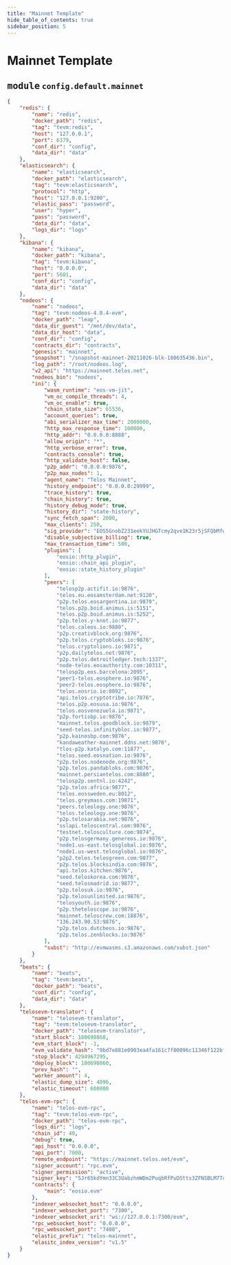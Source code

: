 ```yaml
---
title: "Mainnet Template"
hide_table_of_contents: true
sidebar_position: 5
---
```


# Mainnet Template

## <kbd>module</kbd> `config.default.mainnet`

```json
{
    "redis": {
        "name": "redis",
        "docker_path": "redis",
        "tag": "tevm:redis",
        "host": "127.0.0.1",
        "port": 6379,
        "conf_dir": "config",
        "data_dir": "data"
    },
    "elasticsearch": {
        "name": "elasticsearch",
        "docker_path": "elasticsearch",
        "tag": "tevm:elasticsearch",
        "protocol": "http",
        "host": "127.0.0.1:9200",
        "elastic_pass": "password",
        "user": "hyper",
        "pass": "password",
        "data_dir": "data",
        "logs_dir": "logs"
    },
    "kibana": {
        "name": "kibana",
        "docker_path": "kibana",
        "tag": "tevm:kibana",
        "host": "0.0.0.0",
        "port": 5601,
        "conf_dir": "config",
        "data_dir": "data"
    },
    "nodeos": {
        "name": "nodeos",
        "tag": "tevm:nodeos-4.0.4-evm",
        "docker_path": "leap",
        "data_dir_guest": "/mnt/dev/data",
        "data_dir_host": "data",
        "conf_dir": "config",
        "contracts_dir": "contracts",
        "genesis": "mainnet",
        "snapshot": "/snapshot-mainnet-20211026-blk-180635436.bin",
        "log_path": "/root/nodeos.log",
        "v2_api": "https://mainnet.telos.net",
        "nodeos_bin": "nodeos",
        "ini": {
            "wasm_runtime": "eos-vm-jit",
            "vm_oc_compile_threads": 4,
            "vm_oc_enable": true,
            "chain_state_size": 65536,
            "account_queries": true,
            "abi_serializer_max_time": 2000000,
            "http_max_response_time": 100000,
            "http_addr": "0.0.0.0:8888",
            "allow_origin": "*",
            "http_verbose_error": true,
            "contracts_console": true,
            "http_validate_host": false,
            "p2p_addr": "0.0.0.0:9876",
            "p2p_max_nodes": 1,
            "agent_name": "Telos Mainnet",
            "history_endpoint": "0.0.0.0:29999",
            "trace_history": true,
            "chain_history": true,
            "history_debug_mode": true,
            "history_dir": "state-history",
            "sync_fetch_span": 2000,
            "max_clients": 250,
            "sig_provider": "EOS5GnobZ231eekYUJHGTcmy2qve1K23r5jSFQbMfwWTtPB7mFZ1L=KEY:5Jr65kdYmn33C3UabzhmWDm2PuqbRfPuDStts3ZFNSBLM7TqaiL",
            "disable_subjective_billing": true,
            "max_transaction_time": 500,
            "plugins": [
                "eosio::http_plugin",
                "eosio::chain_api_plugin",
                "eosio::state_history_plugin"
            ],
            "peers": [
                "telosp2p.actifit.io:9876",
                "telos.eu.eosamsterdam.net:9120",
                "p2p.telos.eosargentina.io:9879",
                "telos.p2p.boid.animus.is:5151",
                "telos.p2p.boid.animus.is:5252",
                "p2p.telos.y-knot.io:9877",
                "telos.caleos.io:9880",
                "p2p.creativblock.org:9876",
                "p2p.telos.cryptobloks.io:9876",
                "telos.cryptolions.io:9871",
                "p2p.dailytelos.net:9876",
                "p2p.telos.detroitledger.tech:1337",
                "node-telos.eosauthority.com:10311",
                "telosp2p.eos.barcelona:2095",
                "peer1-telos.eosphere.io:9876",
                "peer2-telos.eosphere.io:9876",
                "telos.eosrio.io:8092",
                "api.telos.cryptotribe.io:7876",
                "telos.p2p.eosusa.io:9876",
                "telos.eosvenezuela.io:9871",
                "p2p.fortisbp.io:9876",
                "mainnet.telos.goodblock.io:9879",
                "seed-telos.infinitybloc.io:9877",
                "p2p.kainosbp.com:9876",
                "kandaweather-mainnet.ddns.net:9876",
                "tlos-p2p.katalyo.com:11877",
                "telos.seed.eosnation.io:9876",
                "p2p.telos.nodenode.org:9876",
                "p2p.telos.pandabloks.com:9876",
                "mainnet.persiantelos.com:8880",
                "telosp2p.sentnl.io:4242",
                "p2p.telos.africa:9877",
                "telos.eossweden.eu:8012",
                "telos.greymass.com:19871",
                "peers.teleology.one:9876",
                "telos.teleology.one:9876",
                "p2p.telosarabia.net:9876",
                "sslapi.teloscentral.com:9876",
                "testnet.telosculture.com:9874",
                "p2p.telosgermany.genereos.io:9876",
                "node1.us-east.telosglobal.io:9876",
                "node1.us-west.telosglobal.io:9876",
                "p2p2.telos.telosgreen.com:9877",
                "p2p.telos.blocksindia.com:9876",
                "api.telos.kitchen:9876",
                "seed.teloskorea.com:9876",
                "seed.telosmadrid.io:9877",
                "p2p.telosuk.io:9876",
                "p2p.telosunlimited.io:9876",
                "telosyouth.io:9876",
                "p2p.theteloscope.io:9876",
                "mainnet.teloscrew.com:18876",
                "136.243.90.53:9876",
                "p2p.telos.dutcheos.io:9876",
                "p2p.telos.zenblocks.io:9876"
            ],
            "subst": "http://evmwasms.s3.amazonaws.com/subst.json"
        }
    },
    "beats": {
        "name": "beats",
        "tag": "tevm:beats",
        "docker_path": "beats",
        "conf_dir": "config",
        "data_dir": "data"
    },
    "telosevm-translator": {
        "name": "telosevm-translator",
        "tag": "tevm:telosevm-translator",
        "docker_path": "telosevm-translator",
        "start_block": 180698860,
        "evm_start_block": -1,
        "evm_validate_hash": "9bd7e881e0903ea4fa161c7f00096c11346f122bff30a3a5122ef5c1f9c9f80c",
        "stop_block": 4294967295,
        "deploy_block": 180698860,
        "prev_hash": "",
        "worker_amount": 4,
        "elastic_dump_size": 4096,
        "elastic_timeout": 600000
    },
    "telos-evm-rpc": {
        "name": "telos-evm-rpc",
        "tag": "tevm:telos-evm-rpc",
        "docker_path": "telos-evm-rpc",
        "logs_dir": "logs",
        "chain_id": 40,
        "debug": true,
        "api_host": "0.0.0.0",
        "api_port": 7000,
        "remote_endpoint": "https://mainnet.telos.net/evm",
        "signer_account": "rpc.evm",
        "signer_permission": "active",
        "signer_key": "5Jr65kdYmn33C3UabzhmWDm2PuqbRfPuDStts3ZFNSBLM7TqaiL",
        "contracts": {
            "main": "eosio.evm"
        },
        "indexer_websocket_host": "0.0.0.0",
        "indexer_websocket_port": "7300",
        "indexer_websocket_uri": "ws://127.0.0.1:7300/evm",
        "rpc_websocket_host": "0.0.0.0",
        "rpc_websocket_port": "7400",
        "elastic_prefix": "telos-mainnet",
        "elasitc_index_version": "v1.5"
    }
}
```
